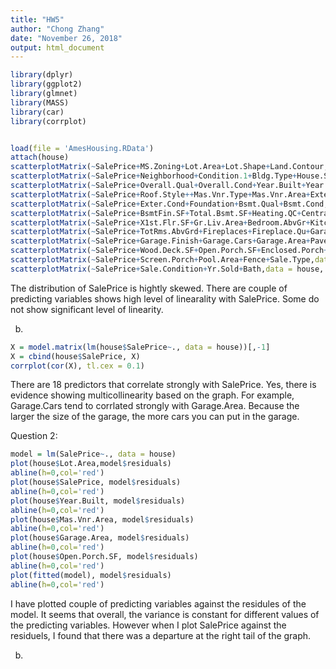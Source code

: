 ```yaml
---
title: "HW5"
author: "Chong Zhang"
date: "November 26, 2018"
output: html_document
---
```


```r
library(dplyr)
library(ggplot2)
library(glmnet)
library(MASS)
library(car)
library(corrplot)


load(file = 'AmesHousing.RData')
attach(house)
scatterplotMatrix(~SalePrice+MS.Zoning+Lot.Area+Lot.Shape+Land.Contour,data = house, smooth=FALSE)
scatterplotMatrix(~SalePrice+Neighborhood+Condition.1+Bldg.Type+House.Style,data = house, smooth=FALSE)
scatterplotMatrix(~SalePrice+Overall.Qual+Overall.Cond+Year.Built+Year.Remod.Add, smooth=FALSE)
scatterplotMatrix(~SalePrice+Roof.Style++Mas.Vnr.Type+Mas.Vnr.Area+Exter.Qual,data = house, smooth=FALSE)
scatterplotMatrix(~SalePrice+Exter.Cond+Foundation+Bsmt.Qual+Bsmt.Cond,data = house, smooth=FALSE)
scatterplotMatrix(~SalePrice+BsmtFin.SF+Total.Bsmt.SF+Heating.QC+Central.Air, data = house, smooth=FALSE)
scatterplotMatrix(~SalePrice+X1st.Flr.SF+Gr.Liv.Area+Bedroom.AbvGr+Kitchen.Qual,data = house, smooth=FALSE)
scatterplotMatrix(~SalePrice+TotRms.AbvGrd+Fireplaces+Fireplace.Qu+Garage.Type,data = house, smooth=FALSE)
scatterplotMatrix(~SalePrice+Garage.Finish+Garage.Cars+Garage.Area+Paved.Drive,data = house, smooth=FALSE)
scatterplotMatrix(~SalePrice+Wood.Deck.SF+Open.Porch.SF+Enclosed.Porch+X3Ssn.Porch,data = house, smooth=FALSE)
scatterplotMatrix(~SalePrice+Screen.Porch+Pool.Area+Fence+Sale.Type,data = house, smooth=FALSE)
scatterplotMatrix(~SalePrice+Sale.Condition+Yr.Sold+Bath,data = house, smooth=FALSE)

```

The distribution of SalePrice is hightly skewed. There are couple of predicting variables shows high level of linearality with SalePrice. Some do not show significant level of linearity. 

(b)

```r
X = model.matrix(lm(house$SalePrice~., data = house))[,-1]
X = cbind(house$SalePrice, X)
corrplot(cor(X), tl.cex = 0.1)
```

There are 18 predictors that correlate strongly with SalePrice.
Yes, there is evidence showing multicollinearity based on the graph. For example, Garage.Cars tend to corrlated strongly with Garage.Area. Because the larger the size of the garage, the more cars you can put in the garage.

Question 2:
```r
model = lm(SalePrice~., data = house)
plot(house$Lot.Area,model$residuals)
abline(h=0,col='red')
plot(house$SalePrice, model$residuals)
abline(h=0,col='red')
plot(house$Year.Built, model$residuals)
abline(h=0,col='red')
plot(house$Mas.Vnr.Area, model$residuals)
abline(h=0,col='red')
plot(house$Garage.Area, model$residuals)
abline(h=0,col='red')
plot(house$Open.Porch.SF, model$residuals)
abline(h=0,col='red')
plot(fitted(model), model$residuals)
abline(h=0,col='red')
```

I have plotted couple of predicting variables against the residules of the model. It seems that overall, the variance is constant for different values of the predicting variables.
However when I plot SalePrice against the residuels, I found that there was a departure at the right tail of the graph.

(b)
```r


```